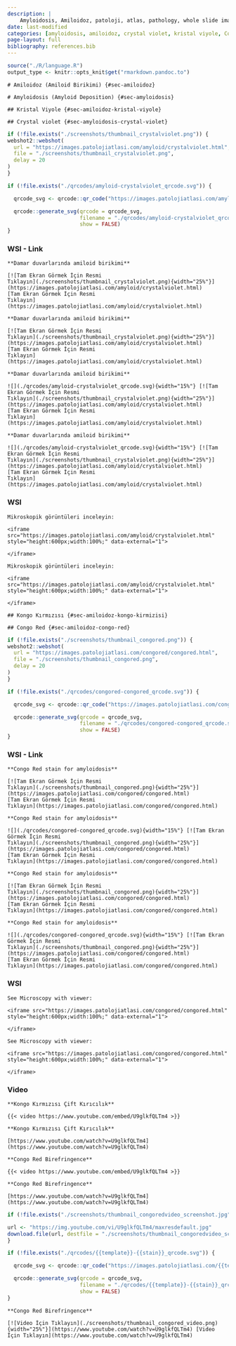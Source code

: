 ```yaml
---
description: |
    Amyloidosis, Amiloidoz, patoloji, atlas, pathology, whole slide image
date: last-modified
categories: [amyloidosis, amiloidoz, crystal violet, kristal viyole, Congo Red, Kongo Kırmızısı, Birefringence, Çİft Kırıcılık, ekstraselüler birikim, extracellular accumulation]
page-layout: full
bibliography: references.bib
---
```


```r
source("./R/language.R")
output_type <- knitr::opts_knit$get("rmarkdown.pandoc.to")
```





```asis
# Amiloidoz (Amiloid Birikimi) {#sec-amiloidoz}
```

```asis
# Amyloidosis (Amyloid Deposition) {#sec-amyloidosis}
```






```asis
## Kristal Viyole {#sec-amiloidoz-kristal-viyole}
```


```asis
## Crystal violet {#sec-amyloidosis-crystal-violet}
```

```r
if (!file.exists("./screenshots/thumbnail_crystalviolet.png")) {
webshot2::webshot(
  url = "https://images.patolojiatlasi.com/amyloid/crystalviolet.html",
  file = "./screenshots/thumbnail_crystalviolet.png",
  delay = 20
)
}
```


```r
if (!file.exists("./qrcodes/amyloid-crystalviolet_qrcode.svg")) {

  qrcode_svg <- qrcode::qr_code("https://images.patolojiatlasi.com/amyloid/crystalviolet.html")

  qrcode::generate_svg(qrcode = qrcode_svg,
                       filename = "./qrcodes/amyloid-crystalviolet_qrcode.svg",
                       show = FALSE)
}
```



::::: panel-tabset


### WSI - Link


:::: {.content-hidden when-format="pdf"}



```asis
**Damar duvarlarında amiloid birikimi**

[![Tam Ekran Görmek İçin Resmi
Tıklayın](./screenshots/thumbnail_crystalviolet.png){width="25%"}](https://images.patolojiatlasi.com/amyloid/crystalviolet.html)
[Tam Ekran Görmek İçin Resmi
Tıklayın](https://images.patolojiatlasi.com/amyloid/crystalviolet.html)
```

::::

:::: {.content-hidden when-format="pdf"}


```asis
**Damar duvarlarında amiloid birikimi**

[![Tam Ekran Görmek İçin Resmi
Tıklayın](./screenshots/thumbnail_crystalviolet.png){width="25%"}](https://images.patolojiatlasi.com/amyloid/crystalviolet.html)
[Tam Ekran Görmek İçin Resmi
Tıklayın](https://images.patolojiatlasi.com/amyloid/crystalviolet.html)
```





::::





:::: {.content-visible when-format="pdf"}


```asis
**Damar duvarlarında amiloid birikimi**

![](./qrcodes/amyloid-crystalviolet_qrcode.svg){width="15%"} [![Tam Ekran Görmek İçin Resmi
Tıklayın](./screenshots/thumbnail_crystalviolet.png){width="25%"}](https://images.patolojiatlasi.com/amyloid/crystalviolet.html)
[Tam Ekran Görmek İçin Resmi
Tıklayın](https://images.patolojiatlasi.com/amyloid/crystalviolet.html)
```


::::


:::: {.content-visible when-format="pdf"}


```asis
**Damar duvarlarında amiloid birikimi**

![](./qrcodes/amyloid-crystalviolet_qrcode.svg){width="15%"} [![Tam Ekran Görmek İçin Resmi
Tıklayın](./screenshots/thumbnail_crystalviolet.png){width="25%"}](https://images.patolojiatlasi.com/amyloid/crystalviolet.html)
[Tam Ekran Görmek İçin Resmi
Tıklayın](https://images.patolojiatlasi.com/amyloid/crystalviolet.html)
```




::::








### WSI



```asis

Mikroskopik görüntüleri inceleyin:

<iframe src="https://images.patolojiatlasi.com/amyloid/crystalviolet.html" style="height:600px;width:100%;" data-external="1">

</iframe>
```





```asis

Mikroskopik görüntüleri inceleyin:

<iframe src="https://images.patolojiatlasi.com/amyloid/crystalviolet.html" style="height:600px;width:100%;" data-external="1">

</iframe>
```


:::::





```asis
## Kongo Kırmızısı {#sec-amiloidoz-kongo-kirmizisi}
```

```asis
## Congo Red {#sec-amiloidoz-congo-red}
```


```r
if (!file.exists("./screenshots/thumbnail_congored.png")) {
webshot2::webshot(
  url = "https://images.patolojiatlasi.com/congored/congored.html",
  file = "./screenshots/thumbnail_congored.png",
  delay = 20
)
}
```


```r
if (!file.exists("./qrcodes/congored-congored_qrcode.svg")) {

  qrcode_svg <- qrcode::qr_code("https://images.patolojiatlasi.com/congored/congored.html")

  qrcode::generate_svg(qrcode = qrcode_svg,
                       filename = "./qrcodes/congored-congored_qrcode.svg",
                       show = FALSE)
}
```



::::: panel-tabset


### WSI - Link


:::: {.content-hidden when-format="pdf"}


```asis

**Congo Red stain for amyloidosis**

[![Tam Ekran Görmek İçin Resmi
Tıklayın](./screenshots/thumbnail_congored.png){width="25%"}](https://images.patolojiatlasi.com/congored/congored.html)
[Tam Ekran Görmek İçin Resmi
Tıklayın](https://images.patolojiatlasi.com/congored/congored.html)

```



::::





:::: {.content-visible when-format="pdf"}


```asis

**Congo Red stain for amyloidosis**

![](./qrcodes/congored-congored_qrcode.svg){width="15%"} [![Tam Ekran Görmek İçin Resmi
Tıklayın](./screenshots/thumbnail_congored.png){width="25%"}](https://images.patolojiatlasi.com/congored/congored.html)
[Tam Ekran Görmek İçin Resmi
Tıklayın](https://images.patolojiatlasi.com/congored/congored.html)

```




::::




:::: {.content-hidden when-format="pdf"}





```asis

**Congo Red stain for amyloidosis**

[![Tam Ekran Görmek İçin Resmi
Tıklayın](./screenshots/thumbnail_congored.png){width="25%"}](https://images.patolojiatlasi.com/congored/congored.html)
[Tam Ekran Görmek İçin Resmi
Tıklayın](https://images.patolojiatlasi.com/congored/congored.html)

```




::::





:::: {.content-visible when-format="pdf"}





```asis

**Congo Red stain for amyloidosis**

![](./qrcodes/congored-congored_qrcode.svg){width="15%"} [![Tam Ekran Görmek İçin Resmi
Tıklayın](./screenshots/thumbnail_congored.png){width="25%"}](https://images.patolojiatlasi.com/congored/congored.html)
[Tam Ekran Görmek İçin Resmi
Tıklayın](https://images.patolojiatlasi.com/congored/congored.html)

```





::::
  
  





### WSI


```asis

See Microscopy with viewer:

<iframe src="https://images.patolojiatlasi.com/congored/congored.html" style="height:600px;width:100%;" data-external="1">

</iframe>
```



```asis

See Microscopy with viewer:

<iframe src="https://images.patolojiatlasi.com/congored/congored.html" style="height:600px;width:100%;" data-external="1">

</iframe>
```



### Video



```asis

**Kongo Kırmızısı Çift Kırıcılık**

{{< video https://www.youtube.com/embed/U9glkfQLTm4 >}}

```

```asis

**Kongo Kırmızısı Çift Kırıcılık**

[https://www.youtube.com/watch?v=U9glkfQLTm4](https://www.youtube.com/watch?v=U9glkfQLTm4)

```


```asis

**Congo Red Birefringence**

{{< video https://www.youtube.com/embed/U9glkfQLTm4 >}}

```

```asis

**Congo Red Birefringence**

[https://www.youtube.com/watch?v=U9glkfQLTm4](https://www.youtube.com/watch?v=U9glkfQLTm4)

```



```r
if (!file.exists("./screenshots/thumbnail_congoredvideo_screenshot.jpg")) {

url <- "https://img.youtube.com/vi/U9glkfQLTm4/maxresdefault.jpg"
download.file(url, destfile = "./screenshots/thumbnail_congoredvideo_screenshot.jpg", mode = "wb")
}
```



```r
if (!file.exists("./qrcodes/{{template}}-{{stain}}_qrcode.svg")) {

  qrcode_svg <- qrcode::qr_code("https://images.patolojiatlasi.com/{{template}}/{{stain}}.html")

  qrcode::generate_svg(qrcode = qrcode_svg,
                       filename = "./qrcodes/{{template}}-{{stain}}_qrcode.svg",
                       show = FALSE)
}
```



```asis

**Congo Red Birefringence**

[![Video İçin Tıklayın](./screenshots/thumbnail_congored_video.png){width="25%"}](https://www.youtube.com/watch?v=U9glkfQLTm4) [Video İçin Tıklayın](https://www.youtube.com/watch?v=U9glkfQLTm4)

```


:::::


